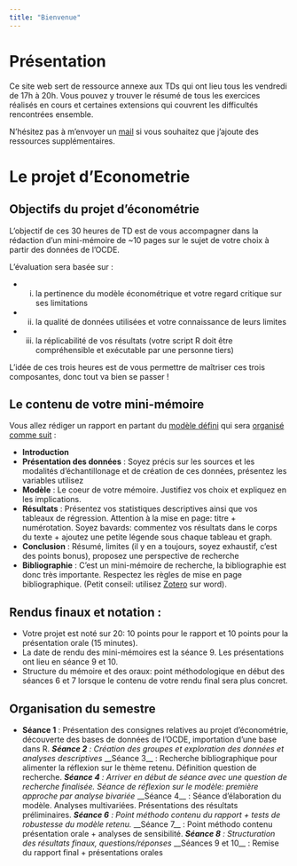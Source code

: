 ```yaml
---
title: "Bienvenue"
---
```

# Présentation
Ce site web sert de ressource annexe aux TDs qui ont lieu tous les vendredi de 17h à 20h. Vous pouvez y trouver le résumé de tous les exercices réalisés en cours et certaines extensions qui couvrent les difficultés rencontrées ensemble.

N'hésitez pas à m'envoyer un [mail](mailto:yann.collindavid@gmail.com?subject=[TD Descartes]) si vous souhaitez que j'ajoute des ressources supplémentaires.

# Le projet d'Econometrie
## Objectifs du projet d'économétrie
L'objectif de ces 30 heures de TD est de vous accompagner dans la rédaction d'un mini-mémoire de ~10 pages sur le sujet de votre choix à partir des données de l'OCDE. 

L'évaluation sera basée sur :

* (i) la pertinence du modèle économétrique et votre regard critique sur ses limitations
* (ii) la qualité de données utilisées et votre connaissance de leurs limites
* (iii) la réplicabilité de vos résultats (votre script R doit être compréhensible et exécutable par une personne tiers)

L'idée de ces trois heures est de vous permettre de maîtriser ces trois composantes, donc tout va bien se passer !

## Le contenu de votre mini-mémoire
Vous allez rédiger un rapport en partant du [modèle défini](https://drive.google.com/file/d/1XygGQ6zAySNSlDuNanrAViAthdfj7kBf/view?usp=sharing) qui sera [organisé comme suit](https://drive.google.com/file/d/1A3hbPaYh1Qc_wGsny_ayK9ErteymIybI/view?usp=sharing) :

* __Introduction__
* __Présentation des données__ : Soyez précis sur les sources et les modalités d'échantillonage et de création de ces données, présentez les variables utilisez
* __Modèle__ : Le coeur de votre mémoire. Justifiez vos choix et expliquez en les implications.
* __Résultats__ : Présentez vos statistiques descriptives ainsi que vos tableaux de régression. Attention à la mise en page: titre + numérotation. Soyez bavards: commentez vos résultats dans le corps du texte + ajoutez une petite légende sous chaque tableau et graph.
* __Conclusion__ : Résumé, limites (il y en a toujours, soyez exhaustif, c'est des points bonus), proposez une perspective de recherche
* __Bibliographie__ : C'est un mini-mémoire de recherche, la bibliographie est donc très importante. Respectez les règles de mise en page bibliographique. (Petit conseil: utilisez [Zotero](https://www.zotero.org/) sur word).

## Rendus finaux et notation :

* Votre projet est noté sur 20: 10 points pour le rapport et 10 points pour la présentation orale (15 minutes).
* La date de rendu des mini-mémoires est la séance 9. Les présentations ont lieu en séance 9 et 10. 
* Structure du mémoire et des oraux: point méthodologique en début des séances 6 et 7 lorsque le contenu de votre rendu final sera plus concret.

## Organisation du semestre
 * __Séance 1__ : Présentation des consignes relatives au projet d'économétrie, découverte des bases de données de l'OCDE, importation d'une base dans R.
*__Séance 2__ : Création des groupes et exploration des données et analyses descriptives
*__Séance 3__ : Recherche bibliographique pour alimenter la réflexion sur le thème retenu. Définition question de recherche.
*__Séance 4__ : Arriver en début de séance avec une question de recherche finalisée. Séance de réflexion sur le modèle: première approche par analyse bivariée
*__Séance 4__ : Séance d'élaboration du modèle. Analyses multivariées. Présentations des résultats préliminaires.
*__Séance 6__ : Point méthodo contenu du rapport + tests de robustesse du modèle retenu.
*__Séance 7__ : Point méthodo contenu présentation orale + analyses de sensibilité.
*__Séance 8__ : Structuration des résultats finaux, questions/réponses
*__Séances 9 et 10__ : Remise du rapport final + présentations orales